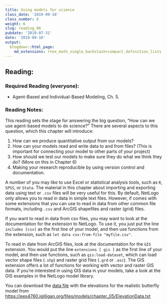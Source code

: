 ```yaml
---
title: Using models for science
class_date: '2019-09-10'
class_number: 6
weight: 6
slug: reading_06
pubdate: '2019-07-31'
date: '2019-09-10'
output:
  blogdown::html_page:
    md_extensions: +tex_math_single_backslash+compact_definition_lists
---
```

## Reading:

### Required Reading (everyone):
* Agent-Based and Individual-Based Modeling, Ch. 5.

### Reading Notes:

This reading sets the stage for answering the big question, "How can we use agent-based models to do science?"
There are several aspects to this question, which this chapter will introduce:

1. How can we produce quantitative output from our models?
1. How can your models read and write data to and from files? (This is important for connecting your model to other parts of your project)
1. How should we test our models to make sure they do what we think they do? (More on this in Chapter 6)
1. Making your research reproducible by using version control and documentation.

A number of you may like to use Excel or statistical analysis tools, such as `R`, `SPSS`, or `Stata`. The material in this chapter about
importing and exporting data using text or `.csv` files will be very useful for this. 
By default, NetLogo only allows you to read in data in simple text files. However, if comes with some extensions that you can use to read in 
data from other common file formats, including `.csv` and ArcGIS shapefiles and raster (grid) files.

If you want to read in data from csv files, you may want to 
look at the documentation for the \texttt{csv} extension to NetLogo. To use it, you just put the line `includes [csv]` as the first line of your
model, and then  use functions from the extension, such as `let data csv:from-file "myfile.csv"`.

To read in date from ArcGIS files, look at the documentation for the `GIS` extension. You would put the line `extensions [ gis ]` as the
first line of your model, and then use functions, such as `gis:load-dataset`, which can load vector shape files (`.shp`) 
and raster grid files (`.grd` or `.asc`). The GIS extension offers a lot of functions for working with vector and raster GIS data.
If you're interested in using GIS data in your models, take a look at the GIS examples in the NetLogo model library.


You can download the [data file](/files/models/chapter_05/ElevationData.txt) with the elevations for the realistic butterfly model from 
<https://ees4760.jgilligan.org/files/models/chapter_05/ElevationData.txt>

